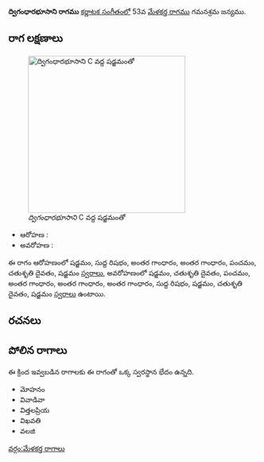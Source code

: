 {{Infobox ragam
	| name          	= ద్విగంధారభూసాని
	| synonym	    	= 
	| mela          	= 
	| chakra        	= 
	| janaka        	= 
	| type          	= ఔదవ
	| arohanam      	= {{svaraC|S|R1|G3|G3|P|D2|S'}} 
	| avarohanam    	= {{svaraC|S'|D2|P|G3|G3|G3|R1|S|D2|S}}
	| jeeva         	=
	| chhaya        	=
	| nyasa         	=
	| vishesha      	= 
	| equivalent  		= 
}}
{{కర్ణాటక సంగీత రాగాలు}}
'''ద్విగంధారభూసాని రాగము''' [[కర్ణాటక సంగీతం]]లో 53వ [[మేళకర్త రాగము]] గమనశ్రమ జన్యము. 


==రాగ లక్షణాలు==
[[Image:dvigandharabhusani_kb2wiki.png|thumb|right|316px|''ద్విగంధారభూసాని'' C వద్ద షడ్జమంతో]]

* ఆరోహణ : {{svaraC|S|R1|G3|G3|P|D2|S'}} 
* అవరోహణ : {{svaraC|S'|D2|P|G3|G3|G3|R1|S|D2|S}}

ఈ రాగం ఆరోహణంలో షడ్జమం, సుద్ద  రిషభం, అంతర గాంధారం, అంతర గాంధారం, పంచమం, చతుశృతి దైవతం, షడ్జమం [[స్వరాలు]], అవరోహణంలో షడ్జమం, చతుశృతి దైవతం, పంచమం, అంతర గాంధారం, అంతర గాంధారం, అంతర గాంధారం, సుద్ద  రిషభం, షడ్జమం, చతుశృతి దైవతం, షడ్జమం [[స్వరాలు]] ఉంటాయి.

==రచనలు==



==పోలిన రాగాలు==
ఈ క్రింద ఇవ్వబడిన రాగాలకు ఈ రాగంతో ఒక్క స్వరస్థాన భేదం ఉన్నది.
* మోహనం
* వివాడివా
* విత్తలప్రియ
* విఖవతి
* వలజి



[[వర్గం:మేళకర్త రాగాలు]]